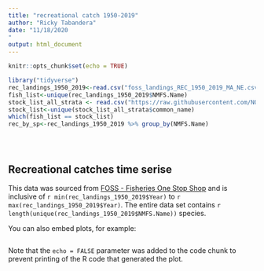 ```yaml
---
title: "recreational catch 1950-2019"
author: "Ricky Tabandera"
date: "11/18/2020
"
output: html_document
---
```


```r
knitr::opts_chunk$set(echo = TRUE)


```



```r

library("tidyverse")
rec_landings_1950_2019<-read.csv("foss_landings_REC_1950_2019_MA_NE.csv", stringsAsFactors = T)
fish_list<-unique(rec_landings_1950_2019$NMFS.Name)
stock_list_all_strata <- read.csv("https://raw.githubusercontent.com/NOAA-EDAB/ECSA/master/data/stock_list.csv")
stock_list<-unique(stock_list_all_strata$common_name)
which(fish_list == stock_list)
rec_by_sp<-rec_landings_1950_2019 %>% group_by(NMFS.Name)





```

## Recreational catches time serise 
This data was sourced from [FOSS - Fisheries One Stop Shop](https://foss.nmfs.noaa.gov/apexfoss/f?p=215:200:4615327020711::NO:::) and is inclusive of `r min(rec_landings_1950_2019$Year) ` to `r max(rec_landings_1950_2019$Year)`. The entire data set contains `r length(unique(rec_landings_1950_2019$NMFS.Name))` species. 

You can also embed plots, for example:

```r




```

Note that the `echo = FALSE` parameter was added to the code chunk to prevent printing of the R code that generated the plot.

